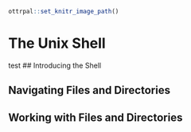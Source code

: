 ```r
ottrpal::set_knitr_image_path()
```

# The Unix Shell
test
## Introducing the Shell

## Navigating Files and Directories

## Working with Files and Directories 

